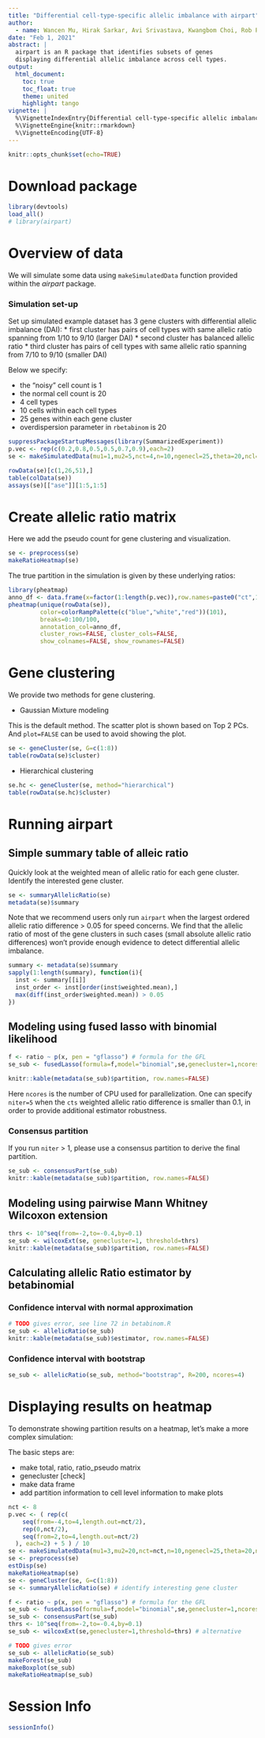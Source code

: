 ```yaml
---
title: "Differential cell-type-specific allelic imbalance with airpart"
author: 
  - name: Wancen Mu, Hirak Sarkar, Avi Srivastava, Kwangbom Choi, Rob Patro, Michael I. Love
date: "Feb 1, 2021"
abstract: |
  airpart is an R package that identifies subsets of genes 
  displaying differential allelic imbalance across cell types.
output: 
  html_document:
    toc: true
    toc_float: true 
    theme: united
    highlight: tango
vignette: |
  %\VignetteIndexEntry{Differential cell-type-specific allelic imbalance with airpart}
  %\VignetteEngine{knitr::rmarkdown}
  %\VignetteEncoding{UTF-8}
---
```


```r
knitr::opts_chunk$set(echo=TRUE)
```

# Download package

```r
library(devtools)
load_all()
# library(airpart)
```

# Overview of data

We will simulate some data using `makeSimulatedData` function provided
within the *airpart* package.

### Simulation set-up

Set up simulated example dataset has 3 gene clusters with differential allelic imbalance (DAI): 
* first cluster has pairs of cell types with same allelic ratio spanning from 1/10 to 9/10 (larger DAI)
* second cluster has balanced allelic ratio
* third cluster has pairs of cell types with same allelic ratio spanning from 7/10 to 9/10 (smaller DAI)

Below we specify:

* the "noisy" cell count is 1
* the normal cell count is 20
* 4 cell types
* 10 cells within each cell types
* 25 genes within each gene cluster
* overdispersion parameter in `rbetabinom` is 20

```r
suppressPackageStartupMessages(library(SummarizedExperiment))
p.vec <- rep(c(0.2,0.8,0.5,0.5,0.7,0.9),each=2)
se <- makeSimulatedData(mu1=1,mu2=5,nct=4,n=10,ngenecl=25,theta=20,ncl=3,p.vec=p.vec)
```

```r
rowData(se)[c(1,26,51),]
table(colData(se))
assays(se)[["ase"]][1:5,1:5]
```

# Create allelic ratio matrix

Here we add the pseudo count for gene clustering and visualization.

```r
se <- preprocess(se)
makeRatioHeatmap(se)
```

The true partition in the simulation is given by these underlying ratios:

```r
library(pheatmap)
anno_df <- data.frame(x=factor(1:length(p.vec)),row.names=paste0("ct",1:length(p.vec)))
pheatmap(unique(rowData(se)),
         color=colorRampPalette(c("blue","white","red"))(101),
         breaks=0:100/100,
         annotation_col=anno_df,
         cluster_rows=FALSE, cluster_cols=FALSE,
         show_colnames=FALSE, show_rownames=FALSE)
```

# Gene clustering

We provide two methods for gene clustering. 

* Gaussian Mixture modeling

This is the default method. The scatter plot is shown based on Top 2 PCs. And `plot=FALSE` can be used to avoid showing the plot. 


```r
se <- geneCluster(se, G=c(1:8))
table(rowData(se)$cluster)
```

* Hierarchical clustering 

```r
se.hc <- geneCluster(se, method="hierarchical")
table(rowData(se.hc)$cluster)
```

# Running airpart

## Simple summary table of alleic ratio

Quickly look at the weighted mean of allelic ratio for each gene cluster. Identify the interested gene cluster. 

```r
se <- summaryAllelicRatio(se)
metadata(se)$summary
```

Note that we recommend users only run `airpart` when the largest ordered allelic ratio difference > 0.05 for speed concerns. We find that the allelic ratio of most of the gene clusters in such cases (small absolute allelic ratio differences) won't provide enough evidence to detect differential allelic imbalance.
```r
summary <- metadata(se)$summary
sapply(1:length(summary), function(i){
  inst <- summary[[i]]
  inst_order <- inst[order(inst$weighted.mean),]
  max(diff(inst_order$weighted.mean)) > 0.05
})
```

## Modeling using fused lasso with binomial likelihood

```r
f <- ratio ~ p(x, pen = "gflasso") # formula for the GFL
se_sub <- fusedLasso(formula=f,model="binomial",se,genecluster=1,ncores=2,niter=2)
```

```r
knitr::kable(metadata(se_sub)$partition, row.names=FALSE)
```

Here `ncores` is the number of CPU used for parallelization. One can
specify `niter=5` when the `cts` weighted allelic ratio difference
is smaller than 0.1, in order to provide additional estimator
robustness.

### Consensus partition

If you run `niter` > 1, please use a consensus partition to derive the
final partition.

```r
se_sub <- consensusPart(se_sub)
knitr::kable(metadata(se_sub)$partition, row.names=FALSE)
```

## Modeling using pairwise Mann Whitney Wilcoxon extension

```r
thrs <- 10^seq(from=-2,to=-0.4,by=0.1)
se_sub <- wilcoxExt(se, genecluster=1, threshold=thrs)
knitr::kable(metadata(se_sub)$partition, row.names=FALSE)
```

## Calculating allelic Ratio estimator by betabinomial 

### Confidence interval with normal approximation

```r
# TODO gives error, see line 72 in betabinom.R
se_sub <- allelicRatio(se_sub)
knitr::kable(metadata(se_sub)$estimator, row.names=FALSE)
```

### Confidence interval with bootstrap

```r
se_sub <- allelicRatio(se_sub, method="bootstrap", R=200, ncores=4)
```

# Displaying results on heatmap

To demonstrate showing partition results on a heatmap, let's make a more
complex simulation:

The basic steps are:

* make total, ratio, ratio_pseudo matrix
* genecluster [check]
* make data frame 
* add partition information to cell level information to make plots

```r
nct <- 8
p.vec <- ( rep(c(
    seq(from=-4,to=4,length.out=nct/2),
    rep(0,nct/2),
    seq(from=2,to=4,length.out=nct/2)
  ), each=2) + 5 ) / 10
se <- makeSimulatedData(mu1=3,mu2=20,nct=nct,n=10,ngenecl=25,theta=20,ncl=3,p.vec=p.vec)
se <- preprocess(se)
estDisp(se)
makeRatioHeatmap(se)
se <- geneCluster(se, G=c(1:8))
se <- summaryAllelicRatio(se) # identify interesting gene cluster

f <- ratio ~ p(x, pen = "gflasso") # formula for the GFL
se_sub <- fusedLasso(formula=f,model="binomial",se,genecluster=1,ncores=2,niter=2) 
se_sub <- consensusPart(se_sub)
thrs <- 10^seq(from=-2,to=-0.4,by=0.1)
se_sub <- wilcoxExt(se,genecluster=1,threshold=thrs) # alternative

# TODO gives error
se_sub <- allelicRatio(se_sub)
makeForest(se_sub)
makeBoxplot(se_sub)
makeRatioHeatmap(se_sub)
```

# Session Info

```r
sessionInfo()
```
